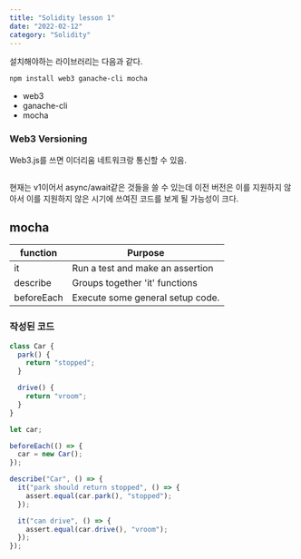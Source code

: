 ```yaml
---
title: "Solidity lesson 1"
date: "2022-02-12"
category: "Solidity"
---
```


설치해야하는 라이브러리는 다음과 같다.

```bash
npm install web3 ganache-cli mocha
```

- web3
- ganache-cli
- mocha

### Web3 Versioning

Web3.js를 쓰면 이더리움 네트워크랑 통신할 수 있음.

![]()

현재는 v1이어서 async/await같은 것들을 쓸 수 있는데 이전 버전은 이를 지원하지 않아서 이를 지원하지 않은 시기에 쓰여진
코드를 보게 될 가능성이 크다.

## mocha

| function   | Purpose                          |
| ---------- | -------------------------------- |
| it         | Run a test and make an assertion |
| describe   | Groups together 'it' functions   |
| beforeEach | Execute some general setup code. |

### 작성된 코드

```js
class Car {
  park() {
    return "stopped";
  }

  drive() {
    return "vroom";
  }
}

let car;

beforeEach(() => {
  car = new Car();
});

describe("Car", () => {
  it("park should return stopped", () => {
    assert.equal(car.park(), "stopped");
  });

  it("can drive", () => {
    assert.equal(car.drive(), "vroom");
  });
});
```
